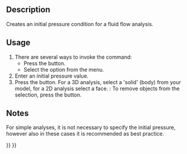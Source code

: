 <languages/>

{{Docnav
|[[FEM_ConstraintInitialFlowVelocity|Initial Flow Velocity Condition]]
|[[FEM_ConstraintFlowVelocity|Flow Velocity Boundary Condition]]
|[[FEM_Workbench|FEM]]
|IconL=FEM_ConstraintInitialFlowVelocity.svg
|IconR=FEM_ConstraintFlowVelocity.svg
|IconC=Workbench_FEM.svg
}}

{{GuiCommandContainer|
{{GuiCommand
|Name=FEM ConstraintInitialPressure
|MenuLocation=Model → Fluid Boundary Conditions → Initial Pressure Condition
|Workbenches=[[FEM_Workbench|FEM]]
|Version=0.21
|SeeAlso=[[FEM_ConstraintInitialFlowVelocity|FEM Constraint initial flow velocity]]
}}
{{GuiCommandFemInfo
|Solvers=Elmer
}}
}}

==Description==

Creates an initial pressure condition for a fluid flow analysis.

==Usage== 

# There are several ways to invoke the command:
#* Press the {{Button|[[Image:FEM_ConstraintInitialPressure.svg|16px]] [[FEM_ConstraintInitialPressure|Initial Pressure Condition]]}} button.
#* Select the {{MenuCommand|Model → Fluid Boundary Conditions → [[Image:FEM_ConstraintInitialPressure.svg|16px]] Initial Pressure Condition}} option from the menu.
# Enter an initial pressure value.
# Press the {{Button|Add}} button. For a 3D analysis, select a 'solid' (body) from your model, for a 2D analysis select a face. {{Version|1.1}}: To remove objects from the selection, press the {{Button|Remove}} button.

==Notes== 

For simple analyses, it is not necessary to specify the initial pressure, however also in these cases it is recommended as best practice.


{{Docnav
|[[FEM_ConstraintInitialFlowVelocity|Initial Flow Velocity Condition]]
|[[FEM_ConstraintFlowVelocity|Flow Velocity Boundary Condition]]
|[[FEM_Workbench|FEM]]
|IconL=FEM_ConstraintInitialFlowVelocity.svg
|IconR=FEM_ConstraintFlowVelocity.svg
|IconC=Workbench_FEM.svg
}}

{{FEM_Tools_navi{{#translation:}}}}
{{Userdocnavi{{#translation:}}}}
